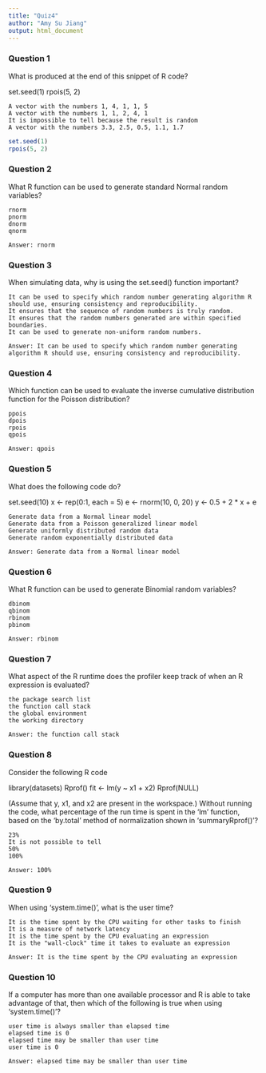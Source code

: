```yaml
---
title: "Quiz4"
author: "Amy Su Jiang"
output: html_document
---
```


### Question 1

What is produced at the end of this snippet of R code?

set.seed(1)
rpois(5, 2)

    A vector with the numbers 1, 4, 1, 1, 5
    A vector with the numbers 1, 1, 2, 4, 1
    It is impossible to tell because the result is random
    A vector with the numbers 3.3, 2.5, 0.5, 1.1, 1.7

```r
set.seed(1)
rpois(5, 2)
```

### Question 2

What R function can be used to generate standard Normal random variables?

    rnorm
    pnorm
    dnorm
    qnorm

```
Answer: rnorm
```

### Question 3

When simulating data, why is using the set.seed() function important?

    It can be used to specify which random number generating algorithm R should use, ensuring consistency and reproducibility.
    It ensures that the sequence of random numbers is truly random.
    It ensures that the random numbers generated are within specified boundaries.
    It can be used to generate non-uniform random numbers.

```
Answer: It can be used to specify which random number generating algorithm R should use, ensuring consistency and reproducibility.
```

### Question 4

Which function can be used to evaluate the inverse cumulative distribution function for the Poisson distribution?

    ppois
    dpois
    rpois
    qpois

```
Answer: qpois
```

### Question 5

What does the following code do?

set.seed(10)
x <- rep(0:1, each = 5)
e <- rnorm(10, 0, 20)
y <- 0.5 + 2 * x + e

    Generate data from a Normal linear model
    Generate data from a Poisson generalized linear model
    Generate uniformly distributed random data
    Generate random exponentially distributed data

```
Answer: Generate data from a Normal linear model
```

### Question 6

What R function can be used to generate Binomial random variables?

    dbinom
    qbinom
    rbinom
    pbinom

```
Answer: rbinom
```

### Question 7

What aspect of the R runtime does the profiler keep track of when an R expression is evaluated?

    the package search list
    the function call stack
    the global environment
    the working directory

```
Answer: the function call stack
```

### Question 8

Consider the following R code

library(datasets)
Rprof()
fit <- lm(y ~ x1 + x2)
Rprof(NULL)

(Assume that y, x1, and x2 are present in the workspace.) Without running the code, what percentage of the run time is spent in the 'lm' function, based on the 'by.total' method of normalization shown in 'summaryRprof()'?

    23%
    It is not possible to tell
    50%
    100%

```
Answer: 100%
```

### Question 9

When using 'system.time()', what is the user time?

    It is the time spent by the CPU waiting for other tasks to finish
    It is a measure of network latency
    It is the time spent by the CPU evaluating an expression
    It is the "wall-clock" time it takes to evaluate an expression

```
Answer: It is the time spent by the CPU evaluating an expression
```

### Question 10

If a computer has more than one available processor and R is able to take advantage of that, then which of the following is true when using 'system.time()'?

    user time is always smaller than elapsed time
    elapsed time is 0
    elapsed time may be smaller than user time
    user time is 0

```
Answer: elapsed time may be smaller than user time
```